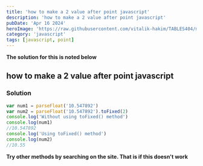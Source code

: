 ```yaml
---
title: 'how to make a 2 value after point javascript'
description: 'how to make a 2 value after point javascript'
pubDate: 'Apr 16 2024'
heroImage: 'https://raw.githubusercontent.com/vitalik-hakim/TABLES404/main/error_b/JavaScript.png'
category: 'javascript'
tags: [javascript, point]
---
```


**The solution for this is noted below**

## how to make a 2 value after point javascript

### Solution

```javascript
var num1 = parseFloat('10.547892')
var num2 = parseFloat('10.547892').toFixed(2)
console.log('Without using toFixed() method')
console.log(num1)
//10.547892
console.log('Using toFixed() method')
console.log(num2)
//10.55
```

**Try other methods by searching on the site. That is if this doesn't work**
